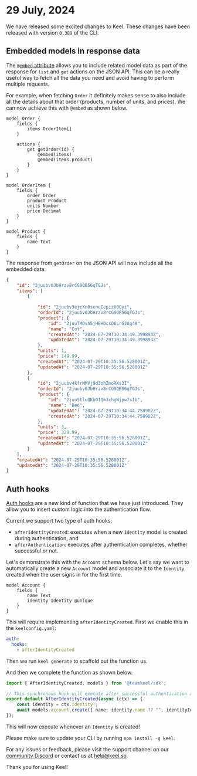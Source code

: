 # 29 July, 2024

We have released some excited changes to Keel.  These changes have been released with version `0.389` of the CLI.

## Embedded models in response data

The [`@embed` attribute](/actions/#the-embed-attribute) allows you to include related model data as part of the response for `list` and `get` actions on the JSON API. This can be a really useful way to fetch all the data you need and avoid having to perform multiple requests.

For example, when fetching `Order` it definitely makes sense to also include all the details about that order (products, number of units, and prices). We can now achieve this with `@embed` as shown below.

```keel {8,9}
model Order {
    fields {
        items OrderItem[]
    }

    actions {
        get getOrder(id) {
            @embed(items)
            @embed(items.product)
        }
    }
}

model OrderItem {
    fields {
        order Order
        product Product
        units Number
        price Decimal
    }
}

model Product {
    fields {
        name Text
    }
}
```

The response from `getOrder` on the JSON API will now include all the embedded data:

```json
{
    "id": "2juubv0JbHrzv8rCG9QB56qTGJs",
    "items": [
        {
           
            "id": "2juubv3ejcXn0senuEepizX0Oyi",
            "orderId": "2juubv0JbHrzv8rCG9QB56qTGJs",
            "product": {
                "id": "2juuTMDvA5jHEHDcsQ6LrGJAq48",
                "name": "Cot",
                "createdAt": "2024-07-29T10:34:49.399894Z",
                "updatedAt": "2024-07-29T10:34:49.399894Z"
            },
            "units": 1,
            "price": 149.99,
            "createdAt": "2024-07-29T10:35:56.528001Z",
            "updatedAt": "2024-07-29T10:35:56.528001Z"
        },
        {
            "id": "2juubv4kfrMMVj9d3ohZmoRXs3I",
            "orderId": "2juubv0JbHrzv8rCG9QB56qTGJs",
            "product": {
                "id": "2juuStluQKb01Qm3chgWjpw7sIb",
                "name": "Bed",
                "updatedAt": "2024-07-29T10:34:44.758902Z",
                "createdAt": "2024-07-29T10:34:44.758902Z",
            },
            "units": 3,
            "price": 329.99,
            "createdAt": "2024-07-29T10:35:56.528001Z",
            "updatedAt": "2024-07-29T10:35:56.528001Z"
        }
    ],
    "createdAt": "2024-07-29T10:35:56.528001Z",
    "updatedAt": "2024-07-29T10:35:56.528001Z"
}
```

## Auth hooks

[Auth hooks](/functions/auth-hooks) are a new kind of function that we have just introduced. They allow you to insert custom logic into the authentication flow.

Current we support two type of auth hooks:
 - `afterIdentityCreated`: executes when a new `Identity` model is created during authentication, and
 - `afterAuthentication`: executes after authentication completes, whether successful or not.

Let's demonstrate this with the `Account` schema below. Let's say we want to automatically create a new `Account` model and associate it to the `Identity` created when the user signs in for the first time.

```keel
model Account {
    fields {
        name Text
        identity Identity @unique
    }
}
```

This will require implementing `afterIdentityCreated`.  First we enable this in the `keelconfig.yaml`:

```yaml
auth:
  hooks:
    - afterIdentityCreated
```

Then we run `keel generate` to scaffold out the function us. 

And then we complete the function as shown below. 

```typescript
import { AfterIdentityCreated, models } from '@teamkeel/sdk';

// This synchronous hook will execute after successful authentication and a new identity record created
export default AfterIdentityCreated(async (ctx) => {
    const identity = ctx.identity!;
    await models.account.create({ name: identity.name ?? "", identityId: identity.id });
});
```

This will now execute whenever an `Identity` is created!


Please make sure to update your CLI by running `npm install -g keel`.

For any issues or feedback, please visit the support channel on our [community Discord](https://keel.so/discord) or contact us at [help@keel.so](mailto:help@keel.so).

Thank you for using Keel!
